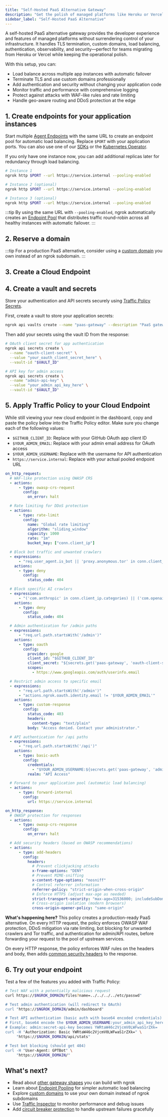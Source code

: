 ```yaml
---
title: "Self-Hosted PaaS Alternative Gateway"
description: "Get the polish of managed platforms like Heroku or Vercel while maintaining full control over your infrastructure with load balancing, security, and observability."
sidebar_label: "Self-Hosted PaaS Alternative"
---
```



A self-hosted PaaS alternative gateway provides the developer experience and features of managed platforms without surrendering control of your infrastructure.
It handles TLS termination, custom domains, load balancing, authentication, observability, and security—perfect for teams migrating from Heroku or Vercel while keeping the operational polish.

With this setup, you can:

- Load balance across multiple app instances with automatic failover
- Terminate TLS and use custom domains professionally
- Add authentication and security without changing your application code
- Monitor traffic and performance with comprehensive logging
- Protect against attacks with WAF-like rules and rate limiting
- Handle geo-aware routing and DDoS protection at the edge

## 1. Create endpoints for your application instances

Start multiple [Agent Endpoints](/docs/universal-gateway/agent-endpoints/) with the same URL to create an endpoint pool for automatic load balancing. Replace `$PORT` with your application ports.
You can also use one of our [SDKs](/docs/agent-sdks) or the [Kubernetes Operator](/docs/k8s).

If you only have one instance now, you can add additional replicas later for redundancy through load balancing.

```bash
# Instance 1
ngrok http $PORT --url https://service.internal --pooling-enabled

# Instance 2 (optional)
ngrok http $PORT --url https://service.internal --pooling-enabled

# Instance 3 (optional)
ngrok http $PORT --url https://service.internal --pooling-enabled
```

:::tip
By using the same URL with `--pooling-enabled`, ngrok automatically creates an [Endpoint Pool](/docs/universal-gateway/endpoint-pooling) that distributes traffic round-robin across all healthy instances with automatic failover.
:::

## 2. Reserve a domain

<ReserveDomain />

:::tip
For a production PaaS alternative, consider using a [custom domain](/docs/universal-gateway/custom-domains/) you own instead of an ngrok subdomain.
:::

## 3. Create a Cloud Endpoint

<CloudEndpoint />

## 4. Create a vault and secrets

Store your authentication and API secrets securely using [Traffic Policy Secrets](/docs/traffic-policy/secrets).

First, create a vault to store your application secrets:

```bash
ngrok api vaults create --name "paas-gateway" --description "PaaS gateway authentication and API secrets"
```

Then add your secrets using the vault ID from the response:

```bash
# OAuth client secret for app authentication
ngrok api secrets create \
  --name "oauth-client-secret" \
  --value "your_oauth_client_secret_here" \
  --vault-id "$VAULT_ID"

# API key for admin access
ngrok api secrets create \
  --name "admin-api-key" \
  --value "your_admin_api_key_here" \
  --vault-id "$VAULT_ID"
```

## 5. Apply Traffic Policy to your Cloud Endpoint

While still viewing your new cloud endpoint in the dashboard, copy and paste the policy below into the Traffic Policy editor.
Make sure you change each of the following values:

- `$GITHUB_CLIENT_ID`: Replace with your GitHub OAuth app client ID
- `$YOUR_ADMIN_EMAIL`: Replace with your admin email address for OAuth access
- `$YOUR_ADMIN_USERNAME`: Replace with the username for API authentication
- `https://service.internal`: Replace with your actual pooled endpoint URL

```yaml
on_http_request:
  # WAF-like protection using OWASP CRS
  - actions:
      - type: owasp-crs-request
        config:
          on_error: halt

  # Rate limiting for DDoS protection
  - actions:
      - type: rate-limit
        config:
          name: "Global rate limiting"
          algorithm: "sliding_window"
          capacity: 1000
          rate: "1m"
          bucket_key: ["conn.client_ip"]

  # Block bot traffic and unwanted crawlers
  - expressions:
      - "req.user_agent.is_bot || 'proxy.anonymous.tor' in conn.client_ip.categories"
    actions:
      - type: deny
        config:
          status_code: 404

  # Block specific AI crawlers
  - expressions:
      - "('com.anthropic' in conn.client_ip.categories) || ('com.openai' in conn.client_ip.categories) || ('com.perplexity' in conn.client_ip.categories)"
    actions:
      - type: deny
        config:
          status_code: 404

  # Admin authentication for /admin paths
  - expressions:
      - "req.url.path.startsWith('/admin')"
    actions:
      - type: oauth
        config:
          provider: google
          client_id: "$GITHUB_CLIENT_ID"
          client_secret: "${secrets.get('paas-gateway', 'oauth-client-secret')}"
          scopes:
            - https://www.googleapis.com/auth/userinfo.email

  # Restrict admin access to specific email
  - expressions:
      - "req.url.path.startsWith('/admin')"
      - "actions.ngrok.oauth.identity.email != '$YOUR_ADMIN_EMAIL'"
    actions:
      - type: custom-response
        config:
          status_code: 403
          headers:
            content-type: "text/plain"
          body: "Access denied. Contact your administrator."

  # API authentication for /api paths
  - expressions:
      - "req.url.path.startsWith('/api')"
    actions:
      - type: basic-auth
        config:
          credentials:
            - "$YOUR_ADMIN_USERNAME:${secrets.get('paas-gateway', 'admin-api-key')}"
          realm: "API Access"

  # Forward to your application pool (automatic load balancing)
  - actions:
      - type: forward-internal
        config:
          url: https://service.internal

on_http_response:
  # OWASP protection for responses
  - actions:
      - type: owasp-crs-response
        config:
          on_error: halt

  # Add security headers (based on OWASP recommendations)
  - actions:
      - type: add-headers
        config:
          headers:
            # Prevent clickjacking attacks
            x-frame-options: "DENY"
            # Prevent MIME-sniffing
            x-content-type-options: "nosniff"
            # Control referrer information
            referrer-policy: "strict-origin-when-cross-origin"
            # Enforce HTTPS (adjust max-age as needed)
            strict-transport-security: "max-age=31536000; includeSubDomains"
            # Cross-origin isolation (modern browsers)
            cross-origin-opener-policy: "same-origin"
```

**What's happening here?**
This policy creates a production-ready PaaS alternative.
On every HTTP request, the policy enforces OWASP WAF protection, DDoS mitigation via rate limiting, bot blocking for unwanted crawlers and Tor traffic, and authentication for admin/API routes, before forwarding your request to the pool of upstream services.

On every HTTP response, the policy enforces WAF rules on the headers and body, then adds [common security headers](https://cheatsheetseries.owasp.org/cheatsheets/HTTP_Headers_Cheat_Sheet.html) to the response.

## 6. Try out your endpoint

<TryOut />

Test a few of the features you added with Traffic Policy:

```bash
# Test WAF with a potentially malicious request
curl https://$NGROK_DOMAIN/files?name=../../../../etc/passwd"

# Test admin authentication (will redirect to OAuth)
curl "https://$NGROK_DOMAIN/admin/dashboard"

# Test API authentication (basic auth with base64 encoded credentials)
# First, base64 encode the $YOUR_ADMIN_USERNAME:your_admin_api_key_here pair
# Example: admin:secret-api-key becomes YWRtaW46c2VjcmV0LWFwaS1rZXk=
curl -H "Authorization: Basic YWRtaW46c2VjcmV0LWFwaS1rZXk=" \
     "https://$NGROK_DOMAIN/api/stats"

# Test bot blocking (should get 404)
curl -H "User-Agent: GPTBot" \
     "https://$NGROK_DOMAIN/"
```

## What's next?

- Read about [other gateway shapes](https://ngrok.com/blog-post/api-gateway-shapes-patterns-2025) you can build with ngrok
- Learn about [Endpoint Pooling](/docs/universal-gateway/endpoint-pooling) for simpler automatic load balancing
- Explore [custom domains](/docs/universal-gateway/custom-domains) to use your own domain instead of ngrok subdomains
- Use [Traffic Inspector](https://dashboard.ngrok.com/traffic-inspector) to monitor performance and debug issues
- Add [circuit breaker protection](/docs/traffic-policy/actions/circuit-breaker) to handle upstream failures gracefully

<Back />
